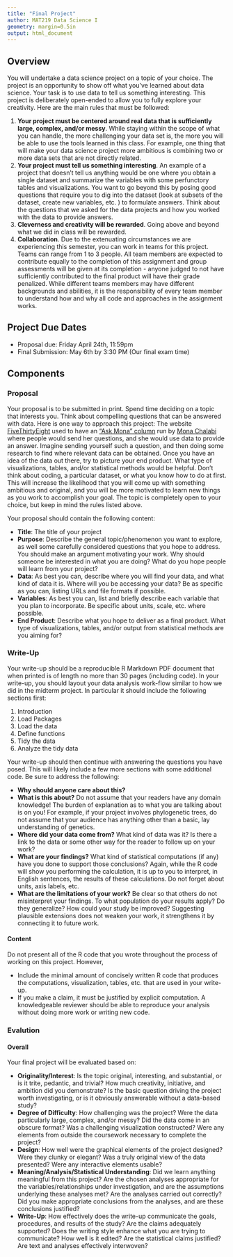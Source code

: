 ```yaml
---
title: "Final Project"
author: MAT219 Data Science I
geometry: margin=0.5in
output: html_document
---
```


## Overview

You will undertake a data science project on a topic of your choice. The project is an opportunity to show off what you've learned about data science. Your task is to use data to tell us something interesting. This project is deliberately open-ended to allow you to fully explore your creativity. Here are the main rules that must be followed:

1. __Your project must be centered around real data that is sufficiently large, complex, and/or messy__. While staying within the scope of what you can handle, the more challenging your data set is, the more you will be able to use the tools learned in this class. For example, one thing that will make your data science project more ambitious is combining two or more data sets that are not directly related. 
2. __Your project must tell us something interesting__. An example of a project that doesn't tell us anything would be one where you obtain a single dataset and summarize the variables with some perfunctory tables and visualizations. You want to go beyond this by posing good questions that require you to dig into the dataset (look at subsets of the dataset, create new variables, etc. ) to formulate answers. Think about the questions that we asked for the data projects and how you worked with the data to provide answers. 
3. __Cleverness and creativity will be rewarded__. Going above and beyond what we did in class will be rewarded.
4. __Collaboration__. Due to the extenuating circumstances we are experiencing this semester, you can work in teams for this project. Teams can range from 1 to 3 people. All team members are expected to contribute equally to the completion of this assignment and group assessments will be given at its completion - anyone judged to not have sufficiently contributed to the final product will have their grade penalized. While different teams members may have different backgrounds and abilities, it is the responsibility of every team member to understand how and why all code and approaches in the assignment works.

## Project Due Dates

- Proposal due: Friday April 24th, 11:59pm
- Final Submission: May 6th by 3:30 PM (Our final exam time)

## Components

### Proposal

Your proposal is to be submitted in print. Spend time deciding on a topic that interests you. Think about compelling questions that can be answered with data. Here is one way to approach this project: The website [FiveThirtyEight](https://fivethirtyeight.com/) used to have an ["Ask Mona" column](https://fivethirtyeight.com/tag/ask-mona/) run by [Mona Chalabi](https://en.wikipedia.org/wiki/Mona_Chalabi) where people would send her questions, and she would use data to provide an answer. Imagine sending yourself such a question, and then doing some research to find where relevant data can be obtained. Once you have an idea of the data out there, try to picture your end product. What type of visualizations, tables, and/or statistical methods would be helpful. Don't think about coding, a particular dataset, or what you know how to do at first. This will increase the likelihood that you will come up with something ambitious and original, and you will be more motivated to learn new things as you work to accomplish your goal. The topic is completely open to your choice, but keep in mind the rules listed above. 

Your proposal should contain the following content:

- __Title__: The title of your project
- __Purpose__: Describe the general topic/phenomenon you want to explore, as well some carefully considered questions that you hope to address. You should make an argument motivating your work. Why should someone be interested in what you are doing? What do you hope people will learn from your project?
- __Data__: As best you can, describe where you will find your data, and what kind of data it is. Where will you be accessing your data? Be as specific as you can, listing URLs and file formats if possible.
- __Variables__: As best you can, list and briefly describe each variable that you plan to incorporate. Be specific about units, scale, etc. where possible.
- __End Product__: Describe what you hope to deliver as a final product. What type of visualizations, tables, and/or output from statistical methods are you aiming for?

### Write-Up

Your write-up should be a reproducible R Markdown PDF document that when printed is of length no more than 30 pages (including code). In your write-up, you should layout your data analysis work-flow similar to how we did in the midterm project. In particular it should include the following sections first:

1. Introduction
1. Load Packages
2. Load the data
2. Define functions
3. Tidy the data
4. Analyze the tidy data

Your write-up should then continue with answering the questions you have posed. This will likely include a few more sections with some additional code. Be sure to address the following:

- __Why should anyone care about this?__
- __What is this about?__ Do not assume that your readers have any domain knowledge! The burden of explanation as to what you are talking about is on you! For example, if your project involves phylogenetic trees, do not assume that your audience has anything other than a basic, lay understanding of genetics.
- __Where did your data come from?__ What kind of data was it? Is there a link to the data or some other way for the reader to follow up on your work?
- __What are your findings?__ What kind of statistical computations (if any) have you done to support those conclusions? Again, while the R code will show you performing the calculation, it is up to you to interpret, in English sentences, the results of these calculations. Do not forget about units, axis labels, etc.
- __What are the limitations of your work?__ Be clear so that others do not misinterpret your findings. To what population do your results apply? Do they generalize? How could your study be improved? Suggesting plausible extensions does not weaken your work, it strengthens it by connecting it to future work.

#### Content {.unnumbered}

Do not present all of the R code that you wrote throughout the process of working on this project. However,

- Include the minimal amount of concisely written R code that produces the computations, visualization, tables, etc. that are used in your write-up.
- If you make a claim, it must be justified by explicit computation. A knowledgeable reviewer should be able to reproduce your analysis without doing more work or writing new code.

### Evalution

#### Overall

Your final project will be evaluated based on:

- __Originality/Interest__: Is the topic original, interesting, and substantial, or is it trite, pedantic, and trivial? How much creativity, initiative, and ambition did you demonstrate? Is the basic question driving the project worth investigating, or is it obviously answerable without a data-based study?
- __Degree of Difficulty__: How challenging was the project? Were the data particularly large, complex, and/or messy? Did the data come in an obscure format? Was a challenging visualization constructed? Were any elements from outside the coursework necessary to complete the project?
- __Design__: How well were the graphical elements of the project designed? Were they clunky or elegant? Was a truly original view of the data presented? Were any interactive elements usable?
- __Meaning/Analysis/Statistical Understanding__: Did we learn anything meaningful from this project? Are the chosen analyses appropriate for the variables/relationships under investigation, and are the assumptions underlying these analyses met? Are the analyses carried out correctly? Did you make appropriate conclusions from the analyses, and are these conclusions justified?
- __Write-Up__: How effectively does the write-up communicate the goals, procedures, and results of the study? Are the claims adequately supported? Does the writing style enhance what you are trying to communicate? How well is it edited? Are the statistical claims justified? Are text and analyses effectively interwoven?



